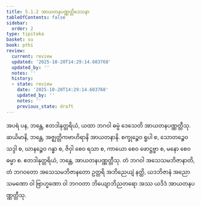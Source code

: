 ```yaml
---
title: 5.1.2 အာယတနပဏ္ဏတ္တိဒေသနာ
tableOfContents: false
sidebar:
  order: 2
type: tipitaka
basket: su
book: pthi
review:
  current: review
  updated: '2025-10-20T14:29:14.603768'
  updated_by: ''
  notes: ''
  history:
  - state: review
    date: '2025-10-20T14:29:14.603768'
    updated_by: ''
    notes: ''
    previous_state: draft
---
```



<DynamicBreadcrumb />


<ReviewStatus review={frontmatter.review} showDetails={true} />

<HypothesisAnnotation frontmatter={frontmatter} />

<Division number="146" book="pthi" e="ch" v="8" p="84">

<Paragraph number="297" book="pthi">
အပရံ ပန, ဘန္တေ, ဧတဒါနုတ္တရိယံ, ယထာ ဘဂဝါ ဓမ္မံ ဒေသေတိ အာယတနပဏ္ဏတ္တီသု. ဆယိမာနိ, ဘန္တေ, အဇ္ဈတ္တိကဗာဟိရာနိ အာယတနာနိ. စက္ခုဉ္စေဝ ရူပါ စ, သောတဉ္စေဝ သဒ္ဒါ စ, ဃာနဉ္စေဝ ဂန္ဓာ စ, ဇိဝှါ စေဝ ရသာ စ, ကာယော စေဝ ဖောဋ္ဌဗ္ဗာ စ, မနော စေဝ ဓမ္မာ စ. ဧတဒါနုတ္တရိယံ, ဘန္တေ, အာယတနပဏ္ဏတ္တီသု. တံ ဘဂဝါ အသေသမဘိဇာနာတိ, တံ ဘဂဝတော အသေသမဘိဇာနတော ဥတ္တရိ အဘိညေယျံ နတ္ထိ, ယဒဘိဇာနံ အညော သမဏော ဝါ ဗြာဟ္မဏော ဝါ ဘဂဝတာ ဘိယျောဘိညတရော အဿ ယဒိဒံ အာယတနပဏ္ဏတ္တီသု.
</Paragraph>
</Division>
